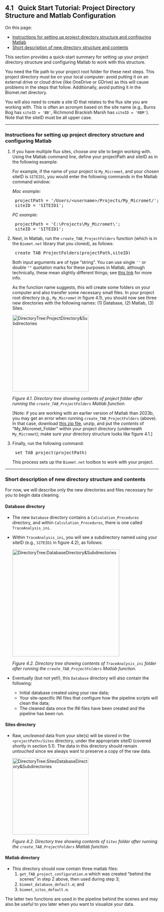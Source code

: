 ## 4.1 &nbsp; Quick Start Tutorial: Project Directory Structure and Matlab Configuration
<!-- ## 4.1. &nbsp; Quick Start: Project Directory Structure and Matlab Configuration -->

<link rel="stylesheet" href="css/style.css">

On this page:

- <a href="#div_id_Instructions">Instructions for setting up project directory structure and configuring Matlab</a>
- <a href="#div_id_Description">Short description of new directory structure and contents</a>

This section provides a quick-start summary for setting up your project directory structure and configuring Matlab to work with this structure. <!-- For a more detailed description of these steps see sections 4.2 and 4.3. -->

You need the file path to your project root folder for these next steps. This project directory must be on your local computer: avoid putting it on an external drive or cloud drive (like OneDrive or GDrive) as this will cause problems in the steps that follow. Additionally, avoid putting it in the Biomet.net directory.

You will also need to create a site ID that relates to the flux site you are working with. This is often an acronym based on the site name (e.g., Burns Bog has `siteID = 'BB'`, Richmond Brackish Marsh has `siteID = 'RBM'`). Note that the siteID must be all upper case.

<div id="div_id_Instructions">
<hr>

### Instructions for setting up project directory structure and configuring Matlab

1. If you have multiple flux sites, choose *one* site to begin working with. Using the Matlab command line, define your projectPath and siteID as in the following example:

    For example, if the name of your project is `My_Micromet`, and your chosen siteID is `SITEID1`, you would enter the following commands in the Matlab command window:

    *Mac example:*
    <pre>
    projectPath = '/Users/&lt;username&gt;/Projects/My_Micromet/';
    siteID = 'SITEID1';</pre>
 
    *PC example:*
    <pre>
    projectPath = 'C:\Projects\My_Micromet\';
    siteID = 'SITEID1';</pre>

2. Next, in Matlab, run the `create_TAB_ProjectFolders` function (which is in the `Biomet.net` library that you cloned), as follows:
    
    <pre>
    create_TAB_ProjectFolders(projectPath,siteID)</pre>    

    Both input arguments are of type "string". You can use single `''` or double `""` quotation marks for these purposes in Matlab, although technically, these mean slightly different things; see <a href="https://www.mathworks.com/help/matlab/ref/string.html" target="_blank" rel="noopener noreferrer">this link</a> for more info. 

    As the function name suggests, this will create some folders on your computer and also transfer some necessary small files. In your project root directory (e.g., `My_Micromet` in figure 4.1), you should now see three new directories with the following names: (1) Database, (2) Matlab, (3) Sites. 

    <img src="images/directory_trees/DirectoryTree1_short.jpg" alt="DirectoryTree:ProjectDirectory&Subdirectories" width="250"/>
    
    *Figure 4.1. Directory tree showing contents of project folder after running the `create_TAB_ProjectFolders` Matlab function.* 

    [Note: if you are working with an earlier version of Matlab than 2023b, you may get an error when running `create_TAB_ProjectFolders` (above). In that case, download <a href= "presentation/My_Micromet_Folder.zip">this zip file</a>, unzip, and put the *contents* of "My_Micromet_Folder" within your project directory (underneath `My_Micromet`); make sure your directory structure looks like figure 4.1.] 

3. Finally, run the following command:
    <pre>
    set_TAB_project(projectPath)</pre>

    This process sets up the `Biomet.net` toolbox to work with your project. 

</div>

<div id="div_id_Description">
<hr>

### Short description of new directory structure and contents

For now, we will describe only the new directories and files necessary for you to begin data cleaning. <!-- For the long description see section 4.2 [xxx link].-->

#### Database directory
* The new `Database` directory contains a `Calculation_Procedures` directory, and within `Calculation_Procedures`, there is one called `TraceAnalysis_ini`. 

* Within `TraceAnalysis_ini`, you will see a subdirectory named using your siteID (e.g., `SITEID1` in figure 4.2), as follows:

    <img src="images/directory_trees/DirectoryTree2b_short.jpg" alt="DirectoryTree:DatabaseDirectory&Subdirectories" width="350"/>
    
    *Figure 4.2. Directory tree showing contents of `TraceAnalysis_ini` folder after running the `create_TAB_ProjectFolders` Matlab function.* 

* Eventually (but not yet!), this `Database` directory will also contain the following:
    - Initial database created using your raw data;
    - Your site-specific INI files that configure how the pipeline scripts will clean the data;
    - The cleaned data once the INI files have been created and the pipeline has been run.


#### Sites directory
* Raw, *uncleaned* data from your site(s) will be stored in the `<projectPath>/Sites` directory, under the appropriate siteID (covered shortly in section 5.1). The data in this directory should remain *untouched* since we always want to preserve a copy of the raw data. 

    <img src="images/directory_trees/DirectoryTree3.jpg" alt="DirectoryTree:SitesDatabaseDirectory&Subdirectories" width="250"/>

    *Figure 4.2. Directory tree showing contents of `Sites` folder after running the `create_TAB_ProjectFolders` Matlab function.* 

#### Matlab directory
* This directory should now contain three matlab files: 
<ol>
    <li>`get_TAB_project_configuration.m` which was created "behind the scenes" in step 2 above, then used during step 3;</li>
    <li>`biomet_database_default.m`; and </li>
    <li>`biomet_sites_default.m`.</li> 
</ol>

The latter two functions are used in the pipeline behind the scenes and may also be useful to you later when you want to visualize your data.

</div>



